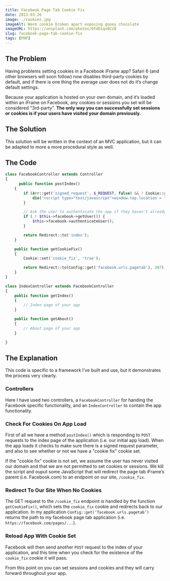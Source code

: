 ```yaml
---
title: Facebook Page Tab Cookie Fix
date: 2013-03-26
image: ./cookies.jpg
imageAlt: Warm cookie broken apart exposing gooey chocolate
imageURL: https://unsplash.com/photos/OfdDiqx8Cz8
slug: facebook-page-tab-cookie-fix
tags: [PHP]
---
```


## The Problem

Having problems setting cookies in a Facebook iFrame app? Safari 6 (and other browsers will soon follow) now disables third-party cookies by default, and if there is one thing the average user does not do it’s change default settings.

Because your application is hosted on your own domain, and it’s loaded within an iFrame on Facebook, any cookies or sessions you set will be considered "3rd-party". **The only way you can successfully set sessions or cookies is if your users have visited your domain previously.**

## The Solution

This solution will be written in the context of an MVC application, but it can be adapted to more a more procedural style as well.

## The Code

```php
class FacebookController extends Controller
{
      public function postIndex()
	{
		if (Arr::get('signed_request', $_REQUEST, false) && ! Cookie::get('cookie_fix')) {
			die('<script type="text/javascript">window.top.location = "' . route('cookie_fix') . '"</script>');
		}

		// Ask the user to authenticate the app if they haven't already
		if ( ! $this->facebook->getUser()) {
			$this->facebook->authenticateUser();
		}

		return Redirect::to('index');
	}

	public function getCookieFix()
	{
		Cookie::set('cookie_fix', 'true');

		return Redirect::to(Config::get('facebook.urls.pagetab'), 307);
	}
}
```

```php
class IndexController extends FacebookController
{
	public function getIndex()
	{
		// Index page of your app
	}

	public function getAbout()
	{
		// About page of your app
	}

}
```

## The Explanation

This code is specific to a framework I’ve built and use, but it demonstrates the process very clearly.

### Controllers

Here I have used two controllers, a `FacebookController` for handing the Facebook specific functionality, and an `IndexController` to contain the app functionality.

### Check For Cookies On App Load

First of all we have a method `postIndex()` which is responding to `POST` requests to the index page of the application (i.e. our initial app load). When the app loads it checks to make sure there is a signed request parameter, and also to see whether or not we have a "cookie fix" cookie set.

If the "cookie fix" cookie is not set, we assume the user has never visited our domain and that we are not permitted to set cookies or sessions. We kill the script and ouput some JavaScript that will redirect the page tab iFrame’s parent (i.e. Facebook.com) to an endpoint on our site, `/cookie_fix`.

### Redirect To Our Site When No Cookies

The GET request to the `/cookie_fix` endpoint is handled by the function `getCookieFix()`, which sets the `cookie_fix` cookie and redirects back to our application. In my application `Config::get(‘facebook.urls.pagetab’)` returns the path to my facebook page tab application (i.e. `https://facebook.com/pages/...`).

### Reload App With Cookie Set

Facebook will then send another `POST` request to the index of your application, and this time when you check for the existence of the `cookie_fix` cookie it will pass.

From this point on you can set sessions and cookies and they will carry forward throughout your app.
